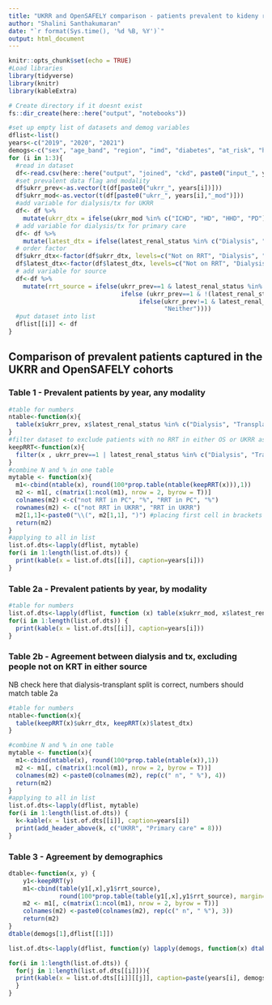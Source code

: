```yaml
---
title: "UKRR and OpenSAFELY comparison - patients prevalent to kideny replacement therapy"
author: "Shalini Santhakumaran"
date: "`r format(Sys.time(), '%d %B, %Y')`"
output: html_document
---
```


```r
knitr::opts_chunk$set(echo = TRUE)
#Load libraries
library(tidyverse)
library(knitr)
library(kableExtra)

# Create directory if it doesnt exist
fs::dir_create(here::here("output", "notebooks"))

#set up empty list of datasets and demog variables
dflist<-list()
years<-c("2019", "2020", "2021")
demogs<-c("sex", "age_band", "region", "imd", "diabetes", "at_risk", "hypertension")
for (i in 1:3){
  #read in dataset
  df<-read.csv(here::here("output", "joined", "ckd", paste0("input_", years[i],"-12-01.csv.gz")))
  #set prevalent data flag and modality
  df$ukrr_prev<-as.vector(t(df[paste0("ukrr_", years[i])]))
  df$ukrr_mod<-as.vector(t(df[paste0("ukrr_", years[i],"_mod")]))
  #add variable for dialysis/tx for UKRR
  df<- df %>%
    mutate(ukrr_dtx = ifelse(ukrr_mod %in% c("ICHD", "HD", "HHD", "PD") , "Dialysis", ifelse(ukrr_mod == "Tx", "Transplant", "Not on RRT")))
  # add variable for dialysis/tx for primary care
  df<- df %>%
    mutate(latest_dtx = ifelse(latest_renal_status %in% c("Dialysis", "Transplant", "RRT_unknown") , latest_renal_status, "Not on RRT"))
  # order factor
  df$ukrr_dtx<-factor(df$ukrr_dtx, levels=c("Not on RRT", "Dialysis", "Transplant"))
  df$latest_dtx<-factor(df$latest_dtx, levels=c("Not on RRT", "Dialysis", "Transplant", "RRT_unknown"))
  # add variable for source
  df<-df %>%
    mutate(rrt_source = ifelse(ukrr_prev==1 & latest_renal_status %in%  c("Dialysis", "Transplant", "RRT_unknown"), "Both",
                               ifelse (ukrr_prev==1 & !(latest_renal_status %in%  c("Dialysis", "Transplant", "RRT_unknown")), "UKRR only",
                                    ifelse(ukrr_prev!=1 & latest_renal_status %in%  c("Dialysis", "Transplant", "RRT_unknown"), "PC only",
                                           "Neither"))))
  #put dataset into list
  dflist[[i]] <- df
}

```

## Comparison of prevalent patients captured in the UKRR and OpenSAFELY cohorts

### Table 1 - Prevalent patients by year, any modality
```r
#table for numbers
ntable<-function(x){
  table(x$ukrr_prev, x$latest_renal_status %in% c("Dialysis", "Transplant", "RRT_unknown"))
}
#filter dataset to exclude patients with no RRT in either OS or UKRR as this is what we want to show pct by
keepRRT<-function(x){
  filter(x , ukrr_prev==1 | latest_renal_status %in% c("Dialysis", "Transplant", "RRT_unknown"))
}
#combine N and % in one table
mytable <- function(x){
  m1<-cbind(ntable(x), round(100*prop.table(ntable(keepRRT(x))),1))
  m2 <- m1[, c(matrix(1:ncol(m1), nrow = 2, byrow = T))]  
  colnames(m2) <-c("not RRT in PC", "%", "RRT in PC", "%")
  rownames(m2) <- c("not RRT in UKRR", "RRT in UKRR")
  m2[1,1]<-paste0("\\(", m2[1,1], ")") #placing first cell in brackets as not really interested in these
  return(m2)
}
#applying to all in list
list.of.dts<-lapply(dflist, mytable)
for(i in 1:length(list.of.dts)) {
  print(kable(x = list.of.dts[[i]], caption=years[i]))
}

```

### Table 2a - Prevalent patients by year, by modality
```r
#table for numbers
list.of.dts<-lapply(dflist, function (x) table(x$ukrr_mod, x$latest_renal_status))
for(i in 1:length(list.of.dts)) {
  print(kable(x = list.of.dts[[i]], caption=years[i]))
}
```

### Table 2b - Agreement between dialysis and tx, excluding people not on KRT in either source
NB check here that dialysis-transplant split is correct, numbers should match table 2a
```r
#table for numbers
ntable<-function(x){
  table(keepRRT(x)$ukrr_dtx, keepRRT(x)$latest_dtx)
}

#combine N and % in one table
mytable <- function(x){
  m1<-cbind(ntable(x), round(100*prop.table(ntable(x)),1))
  m2 <- m1[, c(matrix(1:ncol(m1), nrow = 2, byrow = T))]  
  colnames(m2) <-paste0(colnames(m2), rep(c(" n", " %"), 4))
  return(m2)
}
#applying to all in list
list.of.dts<-lapply(dflist, mytable)
for(i in 1:length(list.of.dts)) {
  k<-kable(x = list.of.dts[[i]], caption=years[i])
  print(add_header_above(k, c("UKRR", "Primary care" = 8)))
}

```

### Table 3 - Agreement by demographics
```r
dtable<-function(x, y) {
    y1<-keepRRT(y)
    m1<-cbind(table(y1[,x],y1$rrt_source),
              round(100*prop.table(table(y1[,x],y1$rrt_source), margin=1),1))
    m2 <- m1[, c(matrix(1:ncol(m1), nrow = 2, byrow = T))]  
    colnames(m2) <-paste0(colnames(m2), rep(c(" n", " %"), 3))
    return(m2)
}
dtable(demogs[1],dflist[[1]])

list.of.dts<-lapply(dflist, function(y) lapply(demogs, function(x) dtable(x, y)))

for(i in 1:length(list.of.dts)) {
  for(j in 1:length(list.of.dts[[i]])){
  print(kable(x = list.of.dts[[i]][[j]], caption=paste(years[i], demogs[j])))
  }
}
```

